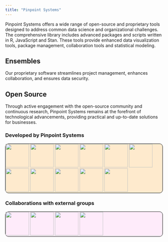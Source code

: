 ```yaml
---
title: "Pinpoint Systems"
---
```


Pinpoint Systems offers a wide range of open-source and proprietary tools designed to address common data science and organizational challenges. The comprehensive library includes advanced packages and scripts written in R, JavaScript and Stan. These tools provide enhanced data visualization tools, package management, collaboration tools and statistical modeling.

## Ensembles

Our proprietary software streamlines project management, enhances collaboration, and ensures data security.

## Open Source

Through active engagement with the open-source community and continuous research, Pinpoint Systems remains at the forefront of technological advancements, providing practical and up-to-date solutions for businesses.

### Developed by Pinpoint Systems

```{=html}
<div style="background-color: #feeacd; border-style: solid; border-radius: 10px; border-color: #000; border-width: 1px;">
<a href="https://www.github.com/yonicd/carbonate"><img src="../images/hex/single/carbonate.png" width="75"></a> 
<a href="https://www.github.com/yonicd/covrpage"><img src="../images/hex/single/covrpage.png" width="75"></a> 
<a href="https://www.github.com/yonicd/details"><img src="../images/hex/single/details.png" width="75"></a> 
<a href="https://www.github.com/yonicd/helpdesk"><img src="../images/hex/single/helpdesk.png" width="75"></a> 
<a href="https://www.github.com/yonicd/reactor"><img src="../images/hex/single/reactor.png" width="75"></a> 
<a href="https://www.github.com/yonicd/ripe"><img src="../images/hex/single/ripe.png" width="75"></a> 
<a href="https://www.github.com/yonicd/shredder"><img src="../images/hex/single/shredder.png" width="75"></a> 
<a href="https://www.github.com/yonicd/slackreprex"><img src="../images/hex/single/slackreprex.png" width="75"></a> 
<a href="https://www.github.com/yonicd/slickr"><img src="../images/hex/single/slickr.png" width="75"></a> 
<a href="https://www.github.com/yonicd/snapper"><img src="../images/hex/single/snapper.png" width="75"></a> 
<a href="https://www.github.com/yonicd/whereami"><img src="../images/hex/single/whereami.png" width="75"></a> 
</div>
```


### Collaborations with external groups
```{=html}
<div style="background-color: #feebfa; border-style: solid; border-radius: 10px; border-color: #000; border-width: 1px;">
<a href="https://www.github.com/jonocarroll/ggeasy"><img src="../images/hex/collab/ggeasy.png" width="75"></a> 
<a href="https://www.github.com/openpharma/mmrm"><img src="../images/hex/collab/mmrm.png" width="75"></a> 
<a href="https://www.github.com/ThinkR-open/remedy"><img src="../images/hex/collab/remedy.png" width="75"></a> 
<a href="https://www.github.com/mrkaye97/slackr"><img src="../images/hex/collab/slackr.png" width="75"></a> 
</div>
```
